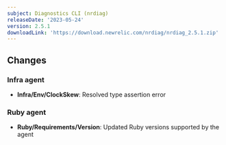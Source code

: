 ```yaml
---
subject: Diagnostics CLI (nrdiag)
releaseDate: '2023-05-24'
version: 2.5.1
downloadLink: 'https://download.newrelic.com/nrdiag/nrdiag_2.5.1.zip'
---
```


## Changes
### Infra agent
- **Infra/Env/ClockSkew**: Resolved type assertion error

### Ruby agent
- **Ruby/Requirements/Version**: Updated Ruby versions supported by the agent
